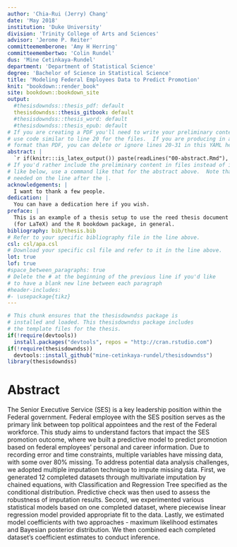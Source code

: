 ```yaml
---
author: 'Chia-Rui (Jerry) Chang'
date: 'May 2018'
institution: 'Duke University'
division: 'Trinity College of Arts and Sciences'
advisor: 'Jerome P. Reiter'
committeememberone: 'Amy H Herring'
committeemembertwo: 'Colin Rundel'
dus: 'Mine Cetinkaya-Rundel'
department: 'Department of Statistical Science'
degree: 'Bachelor of Science in Statistical Science'
title: 'Modeling Federal Employees Data to Predict Promotion'
knit: "bookdown::render_book"
site: bookdown::bookdown_site
output: 
  #thesisdowndss::thesis_pdf: default
  thesisdowndss::thesis_gitbook: default
  #thesisdowndss::thesis_word: default
  #thesisdowndss::thesis_epub: default
# If you are creating a PDF you'll need to write your preliminary content here or
# use code similar to line 20 for the files.  If you are producing in a different
# format than PDF, you can delete or ignore lines 20-31 in this YAML header.
abstract: |
  `r if(knitr:::is_latex_output()) paste(readLines("00-abstract.Rmd"), collapse = '\n  ')`
# If you'd rather include the preliminary content in files instead of inline
# like below, use a command like that for the abstract above.  Note that a tab is 
# needed on the line after the |.
acknowledgements: |
  I want to thank a few people.
dedication: |
  You can have a dedication here if you wish. 
preface: |
  This is an example of a thesis setup to use the reed thesis document class
  (for LaTeX) and the R bookdown package, in general.
bibliography: bib/thesis.bib
# Refer to your specific bibliography file in the line above.
csl: csl/apa.csl
# Download your specific csl file and refer to it in the line above.
lot: true
lof: true
#space_between_paragraphs: true
# Delete the # at the beginning of the previous line if you'd like
# to have a blank new line between each paragraph
#header-includes:
#- \usepackage{tikz}
---
```


<!--
Above is the YAML (YAML Ain't Markup Language) header that includes a lot of metadata used to produce the document.  Be careful with spacing in this header!

If you'd prefer to not include a Dedication, for example, simply delete lines 17 and 18 above or add a # before them to comment them out.  If you have other LaTeX packages you would like to include, delete the # before header-includes and list the packages after hyphens on new lines.

If you'd like to include a comment that won't be produced in your resulting file enclose it in a block like this.
-->

<!--
If you receive a duplicate label error after knitting, make sure to delete the index.Rmd file and then knit again.
-->

```r
# This chunk ensures that the thesisdowndss package is
# installed and loaded. This thesisdowndss package includes
# the template files for the thesis.
if(!require(devtools))
  install.packages("devtools", repos = "http://cran.rstudio.com")
if(!require(thesisdowndss))
  devtools::install_github("mine-cetinkaya-rundel/thesisdowndss")
library(thesisdowndss)
```

<!-- You'll need to include the order that you'd like Rmd files to appear in the _bookdown.yml file for
PDF files and also delete the # before rmd_files: there.  You'll want to not include 00(two-hyphens)prelim.Rmd
and 00-abstract.Rmd since they are handled in the YAML above differently for the PDF version.
-->

<!-- The {.unnumbered} option here means that the introduction will be "Chapter 0." You can also use {-} for no numbers
on chapters.
-->

# Abstract {.unnumbered}

The Senior Executive Service (SES) is a key leadership position within the Federal government. Federal employee with the SES position serves as the primary link between top political appointees and the rest of the Federal workforce. This study aims to understand factors that impact the SES promotion outcome, where we built a predictive model to predict promotion based on federal employees' personal and career information. Due to recording error and time constraints, multiple variables have missing data, with some over 80% missing. To address potential data analysis challenges, we adopted multiple imputation technique to impute missing data. First, we generated 12 completed datasets through multivariate imputation by chained equations, with Classification and Regression Tree specified as the conditional distribution. Predictive check was then used to assess the robustness of imputation results. Second, we experimented various statistical models based on one completed dataset, where piecewise linear regression model provided appropriate fit to the data. Lastly, we estimated model coefficients with two approaches - maximum likelihood estimates and Bayesian posterior distribution. We then combined each completed dataset's coefficient estimates to conduct inference.  

